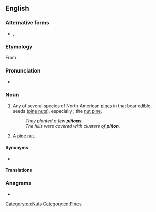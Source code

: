 {{also|pinon|piñón}}
==English==

===Alternative forms===
* {{l|en|pinon}}, {{l|en|pinyon}}

===Etymology===
From {{bor|en|es|piñón}}.

===Pronunciation===
* {{rhymes|en|ɪnjən|s=2}}

===Noun===
{{en-noun|~}}

# {{lb|en|uncountable|countable}} Any of several species of North American [[pine]]s in {{taxlink|Pinus subsect. Cembroides|subsection|noshow=1}} that bear edible seeds ([[pine nut]]s), especially {{taxlink|Pinus edulis|species|ver=180412}}; the [[nut pine]].
#: ''They planted a few '''piñons'''.''
#: ''The hills were covered with clusters of '''piñon'''.''
# {{lb|en|countable|uncountable}} A [[pine nut]].

====Synonyms====
* {{sense|North American pines}} {{l|en|piñon pine}}

====Translations====
{{trans-see|piñon pine}}

{{trans-see|pine nut}}

===Anagrams===
* {{anagrams|en|a=innop|ninpo|ninpō}}

[[Category:en:Nuts]]
[[Category:en:Pines]]
